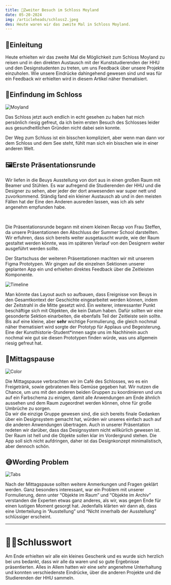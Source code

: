```yaml
---
title: 🏰Zweiter Besuch im Schloss Moyland
date: 05-20-2024
img: /articleheads/schloss2.jpeg
des: Heute waren wir das zweite Mal in Schloss Moyland.
---
```

## 📕Einleitung

Heute erhielten wir das zweite Mal die Möglichkeit zum Schloss Moyland zu reisen und in den direkten Austausch mit der Kunststudierenden der  HHU und den Designstudenten zu treten, um uns Feedback über unsere Projekte einzuholen. Wie unsere Eindrücke dahingehend gewesen sind und was für ein Feedback wir erhielten wird in diesem Artikel näher thematisiert.

## 🚗Einfindung im Schloss

![Moyland](/articlecontents/wb-20-05-24/Moyland.png)

Das Schloss jetzt auch endlich in echt gesehen zu haben hat mich persönlich riesig gefreut, da ich beim ersten Besuch des Schlosses leider aus gesundheitlichen Gründen nicht dabei sein konnte.

Der Weg zum Schluss ist ein bisschen kompliziert, aber wenn man dann vor dem Schloss und dem See steht, fühlt man sich ein bisschen wie in einer anderen Welt. 

## 🖼️Erste Präsentationsrunde

Wir liefen in die Beuys Ausstellung von dort aus in einen großen Raum mit Beamer und Stühlen. Es war aufregend die Studierenden der HHU und die Designer zu sehen, aber jeder der dort anwesenden war super nett und zuvorkommend. Ständig fand ein kleiner Austausch ab und in den meisten Fällen hat der Eine den Anderen ausreden lassen, was ich als sehr angenehm empfunden habe. 

<br/>

Die Präsentationsrunde begann mit einem kleinen Recap von Frau Steffen, da unsere Präsentationen den Abschluss der Summer School darstellten. Wir erfuhren, dass sich bereits weiter ausgetauscht wurde, wie der Raum gestaltet werden könnte, was im späteren Verlauf von den Designern weiter ausgeführt werden sollte. 

Der Startschuss der weiteren Präsentationen machten wir mit unserem Figma Prototypen. Wir gingen auf die einzelnen Sektionen unserer geplanten App ein und erhielten direktes Feedback über die Zeitleisten Komponente.

![Timeline](/articlecontents/wb-20-05-24/Timeline.jpg)

Man könnte das Layout auch so aufbauen, dass Ereignisse von Beuys in den Gesamtkontext der Geschichte eingearbeitet werden können, indem der Zeitstrahl in die Mitte gesetzt wird. Ein weiterer, interessanter Punkt beschäftige sich mit Objekten, die kein Datum haben. Dafür sollten wir eine gesonderte Sektion einarbeiten, die ebenfalls Teil der Zeitleiste sein sollte. Bis auf eine kleine, aber **sehr** wichtige Formulierung, die gleich nochmal näher thematisiert wird sorgte der Prototyp für Applaus und Begeisterung. Eine der Kunsthistorie-Student*innen sagte uns im Nachhinein auch nochmal wie gut sie diesen Prototypen finden würde, was uns allgemein riesig gefreut hat. 

## 🥗Mittagspause

![Color](/articlecontents/wb-20-05-24/Color.png)

Die Mittagspause verbrachten wir im Café des Schlosses, wo es ein Freigetränk, sowie gebratenen Reis Gemüse gegeben hat. Wir nutzen die Chance, um uns mit den anderen beiden Gruppen zu koordinieren und uns auf ein Farbschema zu einigen, damit alle Anwendungen am Ende ähnlich aussehen und dem Raum zugeordnet werden können, ohne für große Umbrüche zu sorgen.
<br/>
Da wir die einzige Gruppe gewesen sind, die sich bereits finale Gedanken über ein Designsystem gemacht hat, würden wir unseres einfach auch auf die anderen Anwendungen übertragen. Auch in unserer Präsentation redeten wir darüber, dass das Designsystem nicht willkürlich gewesen ist. Der Raum ist hell und die Objekte sollen klar im Vordergrund stehen. Die App soll sich nicht aufdringen, daher ist das Designkonzept minimalistisch, aber dennoch schön.

## 😅Wording Problem

![Tabs](/articlecontents/wb-20-05-24/Tabs.png)

Nach der Mittagspause sollten weitere Anmerkungen und Fragen geklärt werden. Ganz besonders interessant, war ein Problem mit unserer Formulierung, denn unter “Objekte im Raum” und “Objekte im Archiv” verstanden die Experten etwas ganz anderes, als wir, was gegen Ende für einen lustigen Moment gesorgt hat. Jedenfalls klärten wir dann ab, dass eine Unterteilung in “Ausstellung” und “Nicht innerhalb der Ausstellung” schlüssiger erscheint. 

---

# 👋🏻Schlusswort

Am Ende erhielten wir alle ein kleines Geschenk und es wurde sich herzlich bei uns bedankt, dass wir alle da waren und so gute Ergebnisse präsentierten. Alles in Allem hatten wir eine sehr angenehme Unterhaltung und konnten verschiedenste Eindrücke, über die anderen Projekte und die Studierenden der HHU sammeln.